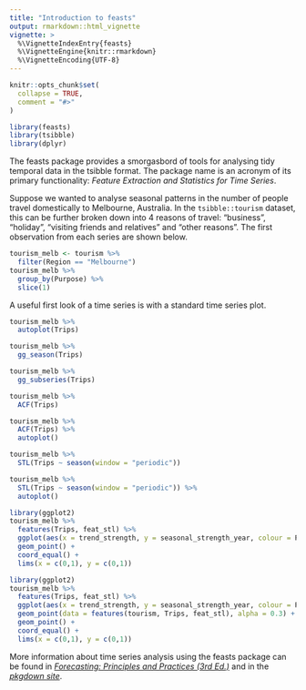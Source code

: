 ```yaml
---
title: "Introduction to feasts"
output: rmarkdown::html_vignette
vignette: >
  %\VignetteIndexEntry{feasts}
  %\VignetteEngine{knitr::rmarkdown}
  %\VignetteEncoding{UTF-8}
---
```


```r
knitr::opts_chunk$set(
  collapse = TRUE,
  comment = "#>"
)
```

```r
library(feasts)
library(tsibble)
library(dplyr)
```

The feasts package provides a smorgasbord of tools for analysing tidy temporal data in the tsibble format. The package name is an acronym of its primary functionality: *Feature Extraction and Statistics for Time Series*.

Suppose we wanted to analyse seasonal patterns in the number of people travel domestically to Melbourne, Australia. In the `tsibble::tourism` dataset, this can be further broken down into 4 reasons of travel: "business", "holiday", "visiting friends and relatives" and "other reasons". The first observation from each series are shown below.

```r
tourism_melb <- tourism %>%
  filter(Region == "Melbourne")
tourism_melb %>% 
  group_by(Purpose) %>% 
  slice(1)
```

A useful first look of a time series is with a standard time series plot.

```r
tourism_melb %>% 
  autoplot(Trips)
```

```r
tourism_melb %>% 
  gg_season(Trips)
```


```r
tourism_melb %>% 
  gg_subseries(Trips)
```


```r
tourism_melb %>% 
  ACF(Trips)
```


```r
tourism_melb %>% 
  ACF(Trips) %>% 
  autoplot()
```

```r
tourism_melb %>% 
  STL(Trips ~ season(window = "periodic"))
```

```r
tourism_melb %>% 
  STL(Trips ~ season(window = "periodic")) %>% 
  autoplot()
```

```r
library(ggplot2)
tourism_melb %>% 
  features(Trips, feat_stl) %>% 
  ggplot(aes(x = trend_strength, y = seasonal_strength_year, colour = Purpose)) + 
  geom_point() + 
  coord_equal() + 
  lims(x = c(0,1), y = c(0,1))
```

```r
library(ggplot2)
tourism_melb %>% 
  features(Trips, feat_stl) %>% 
  ggplot(aes(x = trend_strength, y = seasonal_strength_year, colour = Purpose)) + 
  geom_point(data = features(tourism, Trips, feat_stl), alpha = 0.3) + 
  geom_point() + 
  coord_equal() + 
  lims(x = c(0,1), y = c(0,1))
```


More information about time series analysis using the feasts package can be found in [*Forecasting: Principles and Practices (3rd Ed.)*](https://otexts.com/fpp3/) and in the [*pkgdown site*](feasts.tidyverts.org/).
